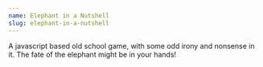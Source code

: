 ```yaml
---
name: Elephant in a Nutshell
slug: elephant-in-a-nutshell
---
```


A javascript based old school game, with some odd irony and nonsense in
it. The fate of the elephant might be in your hands!

<ExternalLinkContainer>
  <ExternalLink text="GitHub Page" href="https://github.com/SirPryderi/Elephant_In_A_Nutshell" icon="github" />
  <ExternalLink text="Play on itch.io" href="https://sirpryderi.itch.io/elephant-in-a-nutshell" icon="itch-io" />
</ExternalLinkContainer>